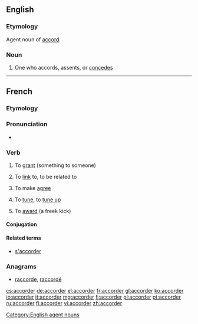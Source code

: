 ==English==

===Etymology===
Agent noun of [[accord]].

===Noun===
{{en-noun}}

# {{rare}} One who accords, assents, or [[concedes]]

[[Category:English agent nouns]]

----
==French==

===Etymology===
{{suffix|lang=fr|accord|er}}

===Pronunciation===
* {{audio|Fr-accorder.ogg|Audio}}

===Verb===
{{fr-verb}}

# {{transitive}} To [[grant]] (something to someone)
# To [[link]] to, to be related to
# {{grammar|lang=fr}} To make [[agree]]
# {{music|lang=fr}} To [[tune]], to [[tune up]]
# {{sports|lang=fr}} To [[award]] (a freek kick)

====Conjugation====
{{fr-conj-er|accord|avoir}}

====Related terms====
* [[s'accorder]]

===Anagrams===
* [[raccorde#French|raccorde]], [[raccordé#French|raccordé]]

[[cs:accorder]]
[[de:accorder]]
[[el:accorder]]
[[fr:accorder]]
[[gl:accorder]]
[[ko:accorder]]
[[io:accorder]]
[[it:accorder]]
[[mg:accorder]]
[[fj:accorder]]
[[pl:accorder]]
[[pt:accorder]]
[[ru:accorder]]
[[fi:accorder]]
[[vi:accorder]]
[[zh:accorder]]